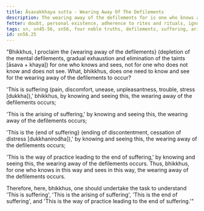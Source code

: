 ```yaml
---
title: Āsavakkhaya sutta - Wearing Away Of The Defilements
description: The wearing away of the defilements for is one who knows and sees the Four Noble Truths.
fetter: doubt, personal existence, adherence to rites and rituals, ignorance
tags: sn, sn45-56, sn56, four noble truths, defilements, suffering, arising, cessation, way of practice, path
id: sn56.25
---
```


"Bhikkhus, I proclaim the \{wearing away of the defilements} (depletion of the mental defilements, gradual exhaustion and elimination of the taints [āsava + khaya]) for one who knows and sees, not for one who does not know and does not see. What, bhikkhus, does one need to know and see for the wearing away of the defilements to occur?

'This is suffering (pain, discomfort, unease, unpleasantness, trouble, stress [dukkha]),' bhikkhus, by knowing and seeing this, the wearing away of the defilements occurs;

'This is the arising of suffering,' by knowing and seeing this, the wearing away of the defilements occurs;

'This is the \{end of suffering} (ending of discontentment, cessation of distress [dukkhanirodha]),' by knowing and seeing this, the wearing away of the defilements occurs;

'This is the way of practice leading to the end of suffering,' by knowing and seeing this, the wearing away of the defilements occurs. Thus, bhikkhus, for one who knows in this way and sees in this way, the wearing away of the defilements occurs.

Therefore, here, bhikkhus, one should undertake the task to understand 'This is suffering', 'This is the arising of suffering', 'This is the end of suffering', and 'This is the way of practice leading to the end of suffering.'"